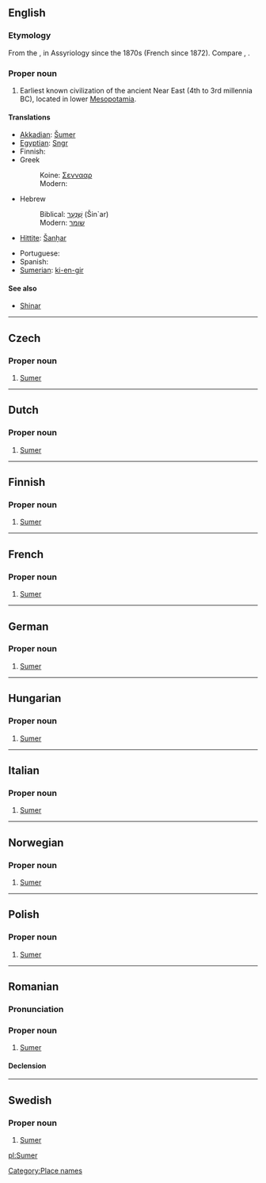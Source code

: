 ==English==
{{wikipedia}}

===Etymology===
From the {{Akk.}} {{term|Šumer|lang=akk}}, in Assyriology since the 1870s (French {{term|sumérien|lang=fr}} since 1872). Compare {{term|Shumer}}, {{term|Sumir}}.

===Proper noun===
{{en-proper noun}}

# Earliest known civilization of the ancient Near East (4th to 3rd millennia BC), located in lower [[Mesopotamia]].

====Translations====
{{trans-top|the civilization}}
*[[Akkadian]]: [[Šumer]]
*[[Egyptian]]: [[Sngr]]
*Finnish: {{t|fi|Sumeri}}
*Greek
*:Koine: [[Σεννααρ]]
*:Modern: {{t|el|Σουμέρ|sc=Grek}}
*Hebrew
*:Biblical: [[שִׁנְעָר]] (Šin`ar)
*:Modern: [[שומר]]
*[[Hittite]]: [[Šanḫar]]
{{trans-mid}}
*Portuguese: {{t-|pt|Suméria}}
*Spanish: {{t-|es|Sumeria}}
*[[Sumerian]]: [[ki-en-gir]]
{{trans-bottom}}

====See also====
*[[Shinar]]

[[Category:Place names]]

----

==Czech==

===Proper noun===
{{infl|cs|proper noun}}

# [[#English|Sumer]]

----

==Dutch==

===Proper noun===
{{infl|nl|proper noun}}

# [[#English|Sumer]]

----

==Finnish==

===Proper noun===
{{infl|fi|proper noun}}

# [[#English|Sumer]]

----

==French==

===Proper noun===
{{infl|fr|proper noun}}

# [[#English|Sumer]]

----

==German==

===Proper noun===
{{infl|de|proper noun}}

# [[#English|Sumer]]

----

==Hungarian==

===Proper noun===
{{infl|hu|proper noun}}

# [[#English|Sumer]]

----

==Italian==

===Proper noun===
{{infl|it|proper noun}}

# [[#English|Sumer]]

----

==Norwegian==

===Proper noun===
{{infl|no|proper noun}}

# [[#English|Sumer]]

----

==Polish==

===Proper noun===
{{infl|pl|proper noun}}

# [[#English|Sumer]]

----

==Romanian==
{{wikipedia|lang=ro}}

===Pronunciation===
{{IPA|[sumeɾ]|lang=ro}}

===Proper noun===
{{infl|ro|proper noun|gender=n}}

# [[#English|Sumer]]

====Declension====
{{ro-noun-inv|gend=n|def=Sumerul|gd=Sumerului}}

----

==Swedish==

===Proper noun===
{{infl|sv|proper noun}}

# [[#English|Sumer]]

[[pl:Sumer]]